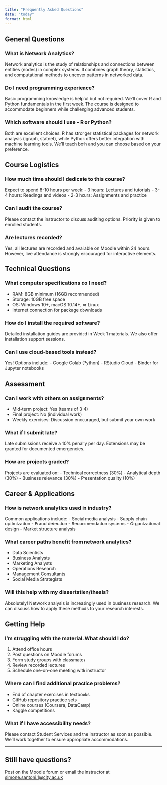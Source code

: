 ```yaml
---
title: "Frequently Asked Questions"
date: "today"
format: html
---
```


## General Questions

### What is Network Analytics?
Network analytics is the study of relationships and connections between entities (nodes) in complex systems. It combines graph theory, statistics, and computational methods to uncover patterns in networked data.

### Do I need programming experience?
Basic programming knowledge is helpful but not required. We'll cover R and Python fundamentals in the first week. The course is designed to accommodate beginners while challenging advanced students.

### Which software should I use - R or Python?
Both are excellent choices. R has stronger statistical packages for network analysis (igraph, statnet), while Python offers better integration with machine learning tools. We'll teach both and you can choose based on your preference.

## Course Logistics

### How much time should I dedicate to this course?
Expect to spend 8-10 hours per week:
- 3 hours: Lectures and tutorials
- 3-4 hours: Readings and videos
- 2-3 hours: Assignments and practice

### Can I audit the course?
Please contact the instructor to discuss auditing options. Priority is given to enrolled students.

### Are lectures recorded?
Yes, all lectures are recorded and available on Moodle within 24 hours. However, live attendance is strongly encouraged for interactive elements.

## Technical Questions

### What computer specifications do I need?
- RAM: 8GB minimum (16GB recommended)
- Storage: 10GB free space
- OS: Windows 10+, macOS 10.14+, or Linux
- Internet connection for package downloads

### How do I install the required software?
Detailed installation guides are provided in Week 1 materials. We also offer installation support sessions.

### Can I use cloud-based tools instead?
Yes! Options include:
- Google Colab (Python)
- RStudio Cloud
- Binder for Jupyter notebooks

## Assessment

### Can I work with others on assignments?
- Mid-term project: Yes (teams of 3-4)
- Final project: No (individual work)
- Weekly exercises: Discussion encouraged, but submit your own work

### What if I submit late?
Late submissions receive a 10% penalty per day. Extensions may be granted for documented emergencies.

### How are projects graded?
Projects are evaluated on:
- Technical correctness (30%)
- Analytical depth (30%)
- Business relevance (30%)
- Presentation quality (10%)

## Career & Applications

### How is network analytics used in industry?
Common applications include:
- Social media analysis
- Supply chain optimization
- Fraud detection
- Recommendation systems
- Organizational design
- Market structure analysis

### What career paths benefit from network analytics?
- Data Scientists
- Business Analysts
- Marketing Analysts
- Operations Research
- Management Consultants
- Social Media Strategists

### Will this help with my dissertation/thesis?
Absolutely! Network analysis is increasingly used in business research. We can discuss how to apply these methods to your research interests.

## Getting Help

### I'm struggling with the material. What should I do?
1. Attend office hours
2. Post questions on Moodle forums
3. Form study groups with classmates
4. Review recorded lectures
5. Schedule one-on-one meeting with instructor

### Where can I find additional practice problems?
- End of chapter exercises in textbooks
- GitHub repository practice sets
- Online courses (Coursera, DataCamp)
- Kaggle competitions

### What if I have accessibility needs?
Please contact Student Services and the instructor as soon as possible. We'll work together to ensure appropriate accommodations.

---

::: {.callout-tip}
## Still have questions?

Post on the Moodle forum or email the instructor at [simone.santoni.1@city.ac.uk](mailto:simone.santoni.1@city.ac.uk)
:::